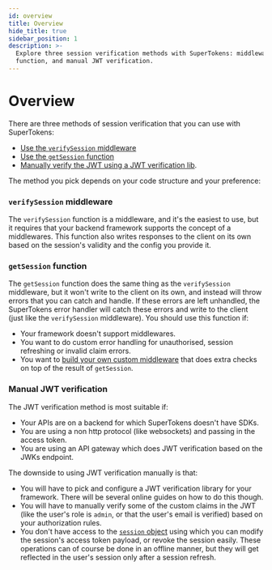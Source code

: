 ```yaml
---
id: overview
title: Overview
hide_title: true
sidebar_position: 1
description: >-
  Explore three session verification methods with SuperTokens: middleware,
  function, and manual JWT verification.
---
```


# Overview

There are three methods of session verification that you can use with SuperTokens:
- [Use the `verifySession` middleware](./verify-session)
- [Use the `getSession` function](./get-session)
- [Manually verify the JWT using a JWT verification lib](/docs/additional-verification/session-verification/protect-api-routes/manual-jwt-verification).

The method you pick depends on your code structure and your preference:

### `verifySession` middleware
The `verifySession` function is a middleware, and it's the easiest to use, but it requires that your backend framework supports the concept of a middlewares. This function also writes responses to the client on its own based on the session's validity and the config you provide it.

### `getSession` function
The `getSession` function does the same thing as the `verifySession` middleware, but it won't write to the client on its own, and instead will throw errors that you can catch and handle. If these errors are left unhandled, the SuperTokens error handler will catch these errors and write to the client (just like the `verifySession` middleware). You should use this function if:
- Your framework doesn't support middlewares.
- You want to do custom error handling for unauthorised, session refreshing or invalid claim errors.
- You want to [build your own custom middleware](./get-session#building-your-own-custom-middleware) that does extra checks on top of the result of `getSession`.

### Manual JWT verification
The JWT verification method is most suitable if:
- Your APIs are on a backend for which SuperTokens doesn't have SDKs.
- You are using a non http protocol (like websockets) and passing in the access token.
- You are using an API gateway which does JWT verification based on the JWKs endpoint.

The downside to using JWT verification manually is that:
- You will have to pick and configure a JWT verification library for your framework. There will be several online guides on how to do this though.
- You will have to manually verify some of the custom claims in the JWT (like the user's role is `admin`, or that the user's email is verified) based on your authorization rules.
- You don't have access to the [`session` object](verify-session#the-session-object) using which you can modify the session's access token payload, or revoke the session easily. These operations can of course be done in an offline manner, but they will get reflected in the user's session only after a session refresh.
